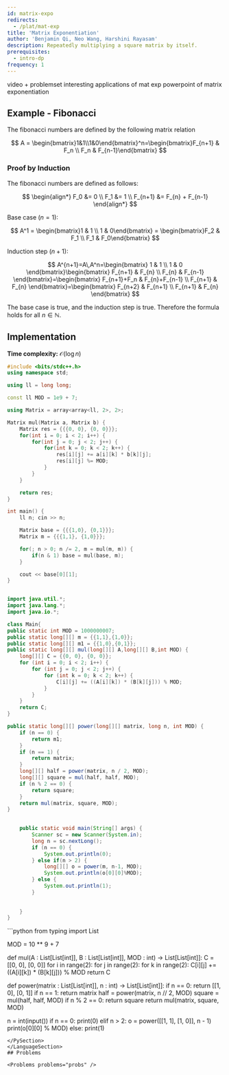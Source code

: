 ```yaml
---
id: matrix-expo
redirects:
  - /plat/mat-exp
title: 'Matrix Exponentiation'
author: 'Benjamin Qi, Neo Wang, Harshini Rayasam'
description: Repeatedly multiplying a square matrix by itself.
prerequisites:
  - intro-dp
frequency: 1
---
```


<Resources>
	<Resource source="CP2" title="5.9 - Powers of a Square Matrix" />
	<Resource source="CPH" title="23 - Matrices" />
	<Resource
		source="CF"
		url="https://codeforces.com/blog/entry/80195"
		title="Errichto - Matrix Exponentiation"
		starred
	>
		video + problemset
	</Resource>
	<Resource
		source="CF"
		title="Cool tricks using Matrix Exponential"
		url="https://codeforces.com/blog/entry/43225"
	>
		interesting applications of mat exp
	</Resource>
	<Resource
		source="Mostafa"
		title="Matrix Power Applications"
		url="https://github.com/mostafa-saad/ArabicCompetitiveProgramming/blob/master/04%20Math/Algorithms_Number_Theory_06_Matrix_Power_Applications.pptx"
	>
		powerpoint of matrix exponentiation
	</Resource>
</Resources>


## Example - Fibonacci

<FocusProblem problem='sample' />

The fibonacci numbers are defined by the following matrix relation

$$
A = \begin{bmatrix}1&1\\1&0\end{bmatrix}^n=\begin{bmatrix}F_{n+1} & F_n \\ F_n & F_{n-1}\end{bmatrix}
$$

### Proof by Induction

The fibonacci numbers are defined as follows:

$$
\begin{align*}
F_0 &= 0 \\
F_1 &= 1 \\
F_{n+1} &= F_{n} + F_{n-1}
\end{align*}
$$

Base case ($n=1$):

$$
A^1 = \begin{bmatrix}1 & 1 \\ 1 & 0\end{bmatrix} = \begin{bmatrix}F_2 & F_1 \\ F_1 & F_0\end{bmatrix}
$$

Induction step ($n+1$):

$$
A^{n+1}=A\,A^n=\begin{bmatrix}
1 & 1 \\ 1 & 0
\end{bmatrix}\begin{bmatrix}
F_{n+1} & F_{n} \\ F_{n} & F_{n-1}
\end{bmatrix}=\begin{bmatrix}
F_{n+1}+F_n & F_{n}+F_{n-1} \\  F_{n+1} & F_{n}
\end{bmatrix}=\begin{bmatrix}
F_{n+2} & F_{n+1} \\ F_{n+1} & F_{n}
\end{bmatrix}
$$

The base case is true, and the induction step is true. Therefore the formula
holds for all $n \in \mathbb{N}$.

<LanguageSection>

<CPPSection>

## Implementation

**Time complexity:** $\mathcal{O}(\log n)$

```cpp
#include <bits/stdc++.h>
using namespace std;

using ll = long long;

const ll MOD = 1e9 + 7;

using Matrix = array<array<ll, 2>, 2>;

Matrix mul(Matrix a, Matrix b) {
	Matrix res = {{{0, 0}, {0, 0}}};
	for(int i = 0; i < 2; i++) {
		for(int j = 0; j < 2; j++) {
			for(int k = 0; k < 2; k++) {
				res[i][j] += a[i][k] * b[k][j];
				res[i][j] %= MOD;
			}
		}
	}

	return res;
}

int main() {
	ll n; cin >> n;

	Matrix base = {{{1,0}, {0,1}}};
	Matrix m = {{{1,1}, {1,0}}};

	for(; n > 0; n /= 2, m = mul(m, m)) {
		if(n & 1) base = mul(base, m);
	}

	cout << base[0][1];
}
```
</CPPSection>
<JavaSection>

```java

import java.util.*;
import java.lang.*;
import java.io.*;

class Main{
public static int MOD = 1000000007;
public static long[][] m = {{1,1},{1,0}};
public static long[][] m1 = {{1,0},{0,1}};
public static long[][] mul(long[][] A,long[][] B,int MOD) {
    long[][] C = {{0, 0}, {0, 0}};
    for (int i = 0; i < 2; i++) {
        for (int j = 0; j < 2; j++) {
            for (int k = 0; k < 2; k++) {
                C[i][j] += ((A[i][k]) * (B[k][j])) % MOD;
            }
        }
    }
    return C;
}

public static long[][] power(long[][] matrix, long n, int MOD) {
    if (n == 0) {
        return m1;
    }
    if (n == 1) {
        return matrix;
    }
    long[][] half = power(matrix, n / 2, MOD);
    long[][] square = mul(half, half, MOD);
    if (n % 2 == 0) {
        return square;
    }
    return mul(matrix, square, MOD);
}
 

    public static void main(String[] args) {
        Scanner sc = new Scanner(System.in);
        long n = sc.nextLong();  
        if (n == 0) {
            System.out.println(0);
        } else if(n > 2) {
            long[][] o = power(m, n-1, MOD);
            System.out.println(o[0][0]%MOD);
        } else {
            System.out.println(1);
        }
     
    
    }
}
```

</JavaSection>
<PySection>
```python
from typing import List

MOD = 10 ** 9 + 7

def mul(A : List[List[int]], B : List[List[int]], MOD : int) -> List[List[int]]:
	C = [[0, 0], [0, 0]]
    	for i in range(2):
        	for j in range(2):
			for k in range(2):
				C[i][j] += ((A[i][k]) * (B[k][j])) % MOD
    	return C

def power(matrix : List[List[int]], n : int) -> List[List[int]]:
	if n == 0:
		return [[1, 0], [0, 1]]
	if n == 1:
		return matrix
	half = power(matrix, n // 2, MOD)
	square = mul(half, half, MOD)
	if n % 2 == 0:
		return square
	return mul(matrix, square, MOD)
 
 
n = int(input())
if n == 0:
  	print(0)
elif n > 2:
    	o = power([[1, 1], [1, 0]], n - 1)
    	print(o[0][0] % MOD)
else:
    	print(1)

```
</PySection>
</LanguageSection>
## Problems

<Problems problems="probs" />
